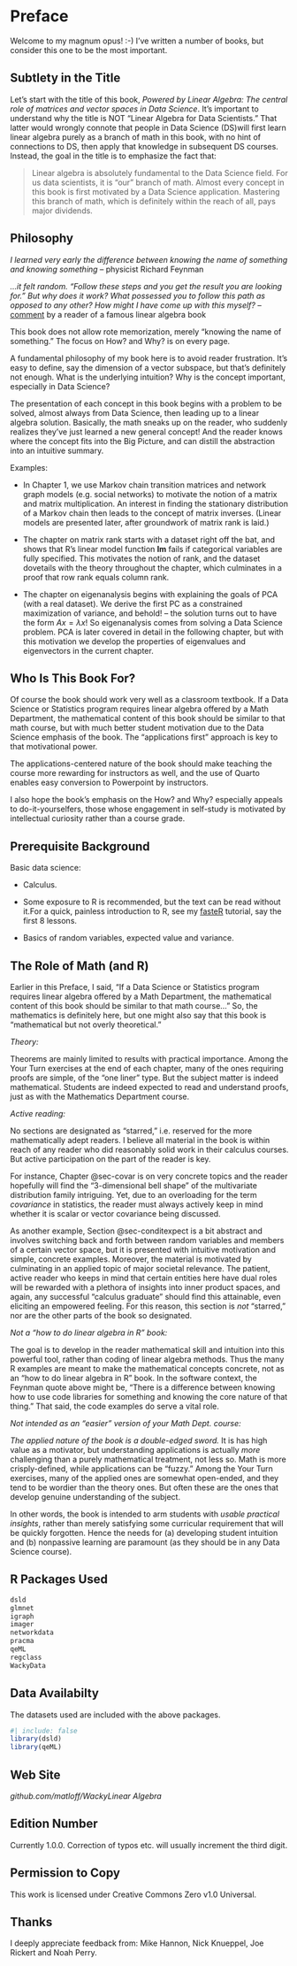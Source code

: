 
# Preface {.unnumbered} 

Welcome to my magnum opus! :-) I've written a number of books, but
consider this one to be the most important.  

## Subtlety in the Title

Let's start with the title of this book, *Powered by Linear Algebra: The
central role of matrices and vector spaces in Data Science*. It's
important to understand why the title is NOT "Linear Algebra for Data
Scientists." That latter would wrongly connote that people in Data Science
(DS)will first learn linear algebra purely as a branch of math in this
book, with no hint of connections to DS, then apply that knowledge in
subsequent DS courses. Instead, the goal in the title is to emphasize
the fact that:

> Linear algebra is absolutely fundamental to the Data Science field.
> For us data scientists, it is "our" branch of math.  Almost every
> concept in this book is first motivated by a Data Science application.
> Mastering this branch of math, which is definitely within the reach of
> all, pays major dividends.

## Philosophy

*I learned very early the difference between knowing the name of
something and knowing something* -- physicist Richard Feynman 

*...it felt random.  "Follow these steps and you get the
result you are looking for." But why does it work?  What possessed you
to follow this path as opposed to any other? How might I have come up
with this myself?* -- [comment](https://loreley.one/2024-09-pca) by
a reader of a famous linear algebra book

This book does not allow rote memorization, merely "knowing
the name of something." The focus on How? and Why? is on every page.

A fundamental philosophy of my book here is to avoid reader
frustration. It's easy to define, say the dimension of a vector
subspace, but that's definitely not enough. What is the underlying
intuition? Why is the concept important, especially in Data Science?

The presentation of each concept in this book begins with a problem to
be solved, almost always from Data Science, then leading up to a linear
algebra solution.  Basically, the math sneaks up on the reader, who
suddenly realizes they've just learned a new general concept! And the
reader knows where the concept fits into the Big Picture, and can
distill the abstraction into an intuitive summary.

Examples:

* In Chapter 1, we use Markov chain transition matrices and network graph
  models (e.g. social networks) to motivate the notion of a matrix and
  matrix multiplication. An interest in finding the stationary
  distribution of a Markov chain then leads to the concept of matrix
  inverses. (Linear models are presented later, after groundwork of matrix
  rank is laid.) 

* The chapter on matrix rank starts with a dataset right off the bat, and
  shows that R's linear model function **lm** fails if categorical
  variables are fully specified. This motivates the notion of rank, and
  the dataset dovetails with the theory throughout the chapter, which
  culminates in a proof that row rank equals column rank.

* The chapter on eigenanalysis begins with explaining the goals of PCA
  (with a real dataset). We derive the first PC as a constrained
  maximization of variance, and behold! -- the solution turns out to
  have the form $Ax = \lambda x$! So eigenanalysis comes from solving a
  Data Science problem. PCA is later covered in detail in the following
  chapter, but with this motivation we develop the properties of
  eigenvalues and eigenvectors in the current chapter.

## Who Is This Book For?

Of course the book should work very well as a classroom textbook. If a Data
Science or Statistics program requires linear algebra offered by a Math
Department, the mathematical content of this book should be similar to that
math course, but with much better student motivation due to the Data
Science emphasis of the book.  The "applications first" approach is key
to that motivational power.

The applications-centered nature of the book should make
teaching the course more rewarding for instructors as well, and the use
of Quarto enables easy conversion to Powerpoint by instructors.

I also hope the book's emphasis on the How? and Why? especially
appeals to do-it-yourselfers, those whose engagement in self-study is
motivated by intellectual curiosity rather than a course grade.

## Prerequisite Background

Basic data science:

* Calculus.  

* Some exposure to R is recommended, but the text can be read
without it.[For a quick, painless introduction to R, see my
[fasteR](https://github.com/matloff/fasteR) tutorial, say the first 8
lessons.]{.column-margin}

* Basics of random variables, expected value and variance.

## The Role of Math (and R)

Earlier in this Preface, I said, "If a Data Science or Statistics
program requires linear algebra offered by a Math Department, the 
mathematical content of this book should be similar to that math course..."
So, the mathematics is definitely here, but one might also say that
this book is "mathematical but not overly theoretical."

*Theory:*

Theorems are mainly limited to results with practical importance.  Among
the Your Turn exercises at the end of each chapter, many of the ones requiring
proofs are simple, of the "one liner" type.  But the subject
matter is indeed mathematical.  Students are indeed expected to read and
understand proofs, just as with the Mathematics Department course.

*Active reading:*

No sections are designated as "starred," i.e. reserved for the more
mathematically adept readers. I believe all material in the book is
within reach of any reader who did reasonably solid work in their
calculus courses. But active participation on the part of the reader
is key.

For instance, Chapter @sec-covar is on very concrete topics and the
reader hopefully will find the "3-dimensional bell shape" of the
multivariate distribution family intriguing. Yet, due to an overloading
for the term *covariance* in statistics, the reader must always actively
keep in mind whether it is scalar or vector covariance being discussed.

As another example, Section @sec-conditexpect is a bit abstract and
involves switching back and forth between random variables and members
of a certain vector space, but it is presented with intuitive motivation
and simple, concrete examples. Moreover, the material is motivated by
culminating in an applied topic of major societal relevance. The
patient, active reader who keeps in mind that certain entities here have
dual roles will be rewarded with a plethora of insights into inner
product spaces, and again, any successful "calculus graduate" should
find this attainable, even eliciting an empowered feeling. For this
reason, this section is *not* "starred," nor are the other parts of the
book so designated.

*Not a "how to do linear algebra in R" book:*

The goal is to develop in the reader mathematical skill and intuition
into this powerful tool, rather than coding of linear algebra methods.
Thus the many R examples are meant to make the mathematical concepts
concrete, not as an "how to do linear algebra in R" book.  In the
software context, the Feynman quote above might be, "There is a
difference between knowing how to use code libraries for something and
knowing the core nature of that thing." That said, the code examples do
serve a vital role. 

*Not intended as an "easier" version of your Math Dept. course:*

*The applied nature of the book is a double-edged sword.* It is has high
value as a motivator, but understanding applications is actually *more*
challenging than a purely mathematical treatment, not less so.  Math is
more crisply-defined, while applications can be "fuzzy." Among the Your
Turn exercises, many of the applied ones are somewhat open-ended, and
they tend to be wordier than the theory ones. But often these are the
ones that develop genuine understanding of the subject.

In other words, the book is intended to arm students with *usable
practical insights*, rather than merely satisfying some curricular
requirement that will be quickly forgotten.  Hence the needs for (a)
developing student intuition and (b) nonpassive learning are paramount
(as they should be in any Data Science course).

## R Packages Used

``` r
dsld
glmnet
igraph
imager
networkdata
pracma
qeML
regclass
WackyData
```

## Data Availabilty

The datasets used are included with the above packages. 

```r
#| include: false
library(dsld)
library(qeML)
```

## Web Site

*github.com/matloff/WackyLinear Algebra*

## Edition Number

Currently 1.0.0. Correction of typos etc. will usually increment the
third digit.

## Permission to Copy

This work is licensed under Creative Commons Zero v1.0 Universal.

## Thanks

I deeply appreciate feedback from: Mike Hannon, Nick
Knueppel, Joe Rickert and Noah Perry.



